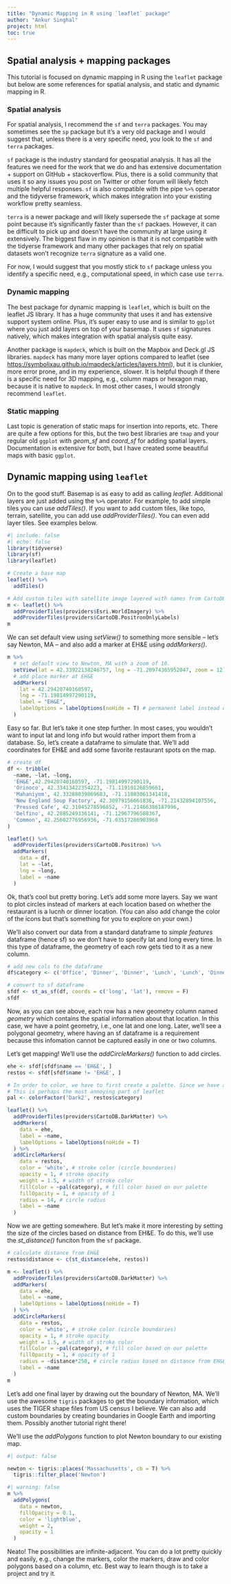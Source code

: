```yaml
---
title: "Dynamic Mapping in R using `leaflet` package"
author: "Ankur Singhal"
project: html
toc: true
---
```


## Spatial analysis + mapping packages

This tutorial is focused on dynamic mapping in R using the `leaflet` package but below are some references for spatial analysis, and static and dynamic mapping in R.

### Spatial analysis 

For spatial analysis, I recommend the `sf` and `terra` packages. You may sometimes see the `sp` package but it's a very old package and I would suggest that, unless there is a very specific need, you look to the `sf` and `terra` packages. 

`sf` package is the industry standard for geospatial analysis. It has all the features we need for the work that we do and has extensive documentation + support on GitHub + stackoverflow. Plus, there is a solid community that uses it so any issues you post on Twitter or other forum will likely fetch multiple helpful responses. `sf` is also compatible with the pipe `%>%` operator and the tidyverse framework, which makes integration into your existing workflow pretty seamless. 

`terra` is a newer package and will likely supersede the `sf` package at some point because it's significantly faster than the `sf` packaes. However, it can be difficult to pick up and doesn't have the community at large using it extensively. The biggest flaw in my opinion is that it is not compatible with the tidyerse framework and many other packages that rely on spatial datasets won't recognize `terra` signature as a valid one. 

For now, I would suggest that you mostly stick to `sf` package unless you identify a specific need, e.g., computational speed, in which case use `terra`. 

### Dynamic mapping 

The best package for dynamic mapping is `leaflet`, which is built on the leaflet JS library. It has a huge community that uses it and has extensive support system online. Plus, it's super easy to use and is similar to `ggplot` where you just add layers on top of your basemap. It uses `sf` signatures natively, which makes integration with spatial analysis quite easy. 

Another package is `mapdeck`, which is built on the Mapbox and Deck.gl JS libraries. `mapdeck` has many more layer options compared to leaflet (see <https://symbolixau.github.io/mapdeck/articles/layers.html>), but it is clunkier, more error prone, and in my experience, slower. It is helpful though if there is a specific need for 3D mapping, e.g., column maps or hexagon map, because it is native to `mapdeck`. In most other cases, I would strongly recommend `leaflet`. 

### Static mapping

Last topic is generation of static maps for insertion into reports, etc. There are quite a few options for this, but the two best libraries are `tmap` and your regular old `ggplot` with *geom_sf* and *coord_sf* for adding spatial layers. Documentation is extensive for both, but I have created some beautiful maps with basic `ggplot`. 

## Dynamic mapping using `leaflet`

On to the good stuff. Basemap is as easy to add as calling *leaflet*. Additional layers are just added using the `%>%` operator. For example, to add simple tiles you can use *addTiles()*. If you want to add custom tiles, like topo, terrain, satellite, you can add use *addProviderTiles()*. You can even add layer tiles. See examples below. 

```r
#| include: false
#| echo: false
library(tidyverse) 
library(sf) 
library(leaflet) 
```

```r
# Create a base map
leaflet() %>% 
  addTiles()
```


```r
# Add custom tiles with satellite image layered with names from CartoDB.Positron
m <- leaflet() %>% 
  addProviderTiles(providers$Esri.WorldImagery) %>% 
  addProviderTiles(providers$CartoDB.PositronOnlyLabels)
m
```

We can set default view using *setView()* to something more sensible -- let's say Newton, MA -- and also add a marker at EH&E using *addMarkers()*. 

```r
m %>% 
  # set default view to Newton, MA with a zoom of 10. 
  setView(lat = 42.33922138246757, lng = -71.20974365952047, zoom = 12) %>% 
  # add place marker at EH&E
  addMarkers(
    lat = 42.29420740160597, 
    lng = -71.19814997290119, 
    label = "EH&E", 
    labelOptions = labelOptions(noHide = T) # permanent label instead of hover
  )
```

Easy so far. But let's take it one step further. In most cases, you wouldn't want to input lat and long info but would rather import them from a database. So, let's create a dataframe to simulate that. We'll add coordinates for EH&E and add some favorite restaurant spots on the map. 

```r
# create df 
df <- tribble( 
  ~name, ~lat, ~long, 
  'EH&E',42.29420740160597, -71.19814997290119, 
  'Orinoco', 42.33413422354223, -71.11910126859661, 
  'Mahaniyom', 42.33288039869683, -71.11883061341418,
  'New England Soup Factory', 42.30979156661836, -71.21432894107556, 
  'Pressed Cafe', 42.31045278596852, -71.21466386187996,
  'Delfino', 42.2885249336141, -71.12967796508367, 
  'Common', 42.25602776956936, -71.03517286903968
)

leaflet() %>% 
  addProviderTiles(providers$CartoDB.Positron) %>% 
  addMarkers(
    data = df, 
    lat = ~lat, 
    lng = ~long, 
    label = ~name
  )
```

Ok, that's cool but pretty boring. Let's add some more layers. Say we want to plot circles instead of markers at each location based on whether the restaurant is a lucnh or dinner location. (You can also add change the color of the icons but that's something for you to explore on your own.) 

We'll also convert our data from a standard dataframe to *simple features* dataframe (hence sf) so we don't have to specify lat and long every time. In this type of dataframe, the geometry of each row gets tied to it as a new column.  


```r
# add new cols to the dataframe
df$category <- c('Office', 'Dinner', 'Dinner', 'Lunch', 'Lunch', 'Dinner', 'Dinner') 

# convert to sf dataframe
sfdf <- st_as_sf(df, coords = c('long', 'lat'), remove = F)
sfdf

```

Now, as you can see above, each row has a new geometry column named *geometry* which contains the spatial information about that location. In this case, we have a point geometry, i.e., one lat and one long. Later, we'll see a polygonal geometry, where having an sf dataframe is a requirement because this infomation cannot be captured easily in one or two columns. 

Let's get mapping! We'll use the *addCircleMarkers()* function to add circles. 

```r
ehe <- sfdf[sfdf$name == 'EH&E', ]
restos <- sfdf[sfdf$name != 'EH&E', ]

# In order to color, we have to first create a palette. Since we have a categorical column, we'll use colorFactor. 
# This is perhaps the most annoying part of leaflet
pal <- colorFactor('Dark2', restos$category)

leaflet() %>% 
  addProviderTiles(providers$CartoDB.DarkMatter) %>% 
  addMarkers(
    data = ehe,
    label = ~name,
    labelOptions = labelOptions(noHide = T)
  ) %>% 
  addCircleMarkers(
    data = restos,
    color = 'white', # stroke color (circle boundaries)
    opacity = 1, # stroke opacity
    weight = 1.5, # width of stroke color
    fillColor = ~pal(category), # fill color based on our palette
    fillOpacity = 1, # opacity of 1
    radius = 14, # circle radius
    label = ~name
  )
```

Now we are getting somewhere. But let's make it more interesting by setting the size of the circles based on distance from EH&E. To do this, we'll use the *st_distance()* funciton from the `sf` package. 

```r
# calculate distance from EH&E
restos$distance <- c(st_distance(ehe, restos))

m <- leaflet() %>% 
  addProviderTiles(providers$CartoDB.DarkMatter) %>% 
  addMarkers(
    data = ehe,
    label = ~name,
    labelOptions = labelOptions(noHide = T)
  ) %>% 
  addCircleMarkers(
    data = restos,
    color = 'white', # stroke color (circle boundaries)
    opacity = 1, # stroke opacity
    weight = 1.5, # width of stroke color
    fillColor = ~pal(category), # fill color based on our palette
    fillOpacity = 1, # opacity of 1
    radius = ~distance*250, # circle radius based on distance from EH&E and scaled so circles aren't teeny
    label = ~name
  )
m
```

Let's add one final layer by drawing out the boundary of Newton, MA. We'll use the awesome `tigris` packages to get the boundary information, which uses the TIGER shape files from US census I believe. We can also add custom boundaries by creating boundaries in Google Earth and importing them. Possibly another tutorial right there!

We'll use the *addPolygons* function to plot Newton boundary to our existing map. 

```r
#| output: false

newton <- tigris::places('Massachusetts', cb = T) %>% 
  tigris::filter_place('Newton')
```

```r
#| warning: false
m %>% 
  addPolygons(
    data = newton, 
    fillOpacity = 0.1,
    color = 'lightblue', 
    weight = 2, 
    opacity = 1
  )
```

Neato! The possibilities are infinite-adjacent. You can do a lot pretty quickly and easily, e.g., change the markers, color the markers, draw and color polygons based on a column, etc. Best way to learn though is to take a project and try it. 